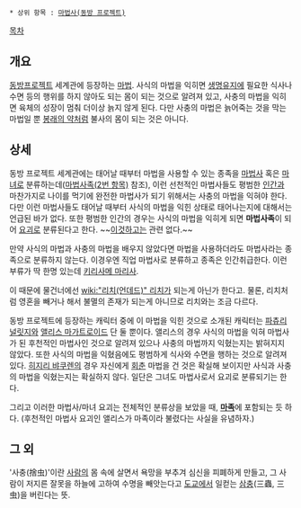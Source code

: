  * 상위 항목 : [[마법사족#동방프로젝트|마법사(동방 프로젝트)]]

{{{+1 捨食・捨虫の魔法}}}

[[목차]]

== 개요 ==
[[동방프로젝트]] 세계관에 등장하는 [[마법]].
사식의 마법을 익히면 [[생명유지]]에 필요한 식사나 수면 등의 행위를 하지 않아도 되는 몸이 되는 것으로 알려져 있고, 사충의 마법을 익히면 육체의 성장이 멈춰 더이상 늙지 않게 된다. 다만 사충의 마법은 늙어죽는 것을 막는 마법일 뿐 [[봉래의 약]]처럼 불사의 몸이 되는 것은 아니다.

== 상세 ==
동방 프로젝트 세계관에는 태어날 때부터 마법을 사용할 수 있는 종족을 [[마법사]] 혹은 [[마녀]]로 분류하는데([[마법사족#s-2|마법사족(2번 항목)]] 참조), 이런 선천적인 마법사들도 평범한 [[인간]]과 마찬가지로 나이를 먹기에 완전한 마법사가 되기 위해서는 사충의 마법을 익혀야 한다. 다만 이런 마법사들도 태어날 때부터 사식의 마법을 익힌 상태로 태어나는지에 대해서는 언급된 바가 없다.
또한 평범한 인간의 경우는 사식의 마법을 익히게 되면 '''마법사족'''이 되어 [[요괴]]로 분류된다고 한다. ~~[[유희왕/종족#마법사족|이것]]하고는 관련 없다.~~

만약 사식의 마법과 사충의 마법을 배우지 않았다면 마법을 사용하더라도 마법사라는 종족으로 분류하지 않는다. 이경우엔 직업 마법사로 분류하고 종족은 인간취급한다. 이런 부류가 딱 한명 있는데 [[키리사메 마리사]].

이 때문에 물건너에선 [[wiki:"리치(언데드)" 리치]]가 되는게 아닌가 한다고. 물론, 리치처럼 영혼을 빼거나 해서 불멸의 존재가 되는게 아니므로 리치와는 조금 다르다.

동방 프로젝트에 등장하는 캐릭터 중에 이 마법을 익힌 것으로 소개된 캐릭터는 [[파츄리 널릿지]]와 [[앨리스 마가트로이드]] 단 둘 뿐이다.
앨리스의 경우 사식의 마법을 익혀 마법사가 된 후천적인 마법사인 것으로 알려져 있으나 사충의 마법까지 익혔는지는 밝혀지지 않았다. 또한 사식의 마법을 익혔음에도 평범하게 식사와 수면을 행하는 것으로 알려져 있다.
[[히지리 뱌쿠렌]]의 경우 자신에게 [[회춘]] 마법을 건 것은 확실해 보이지만 사식과 사충의 마법을 익혔는지는 확실하지 않다. 일단은 그녀도 마법사로서 요괴로 분류되기는 한다.

그리고 이러한 마법사/마녀 요괴는 전체적인 분류상을 보았을 때, '''[[마족]]'''에 포함되는 듯 하다. (후천적인 마법사 요괴인 앨리스가 마족이라 불렸다는 사실을 유념하자.)

== 그 외 ==
'사충(捨虫)'이란 [[사람]]의 몸 속에 살면서 욕망을 부추겨 심신을 피폐하게 만들고, 그 사람이 저지른 잘못을 하늘에 고하여 수명을 빼앗는다고 [[도교]]에서 일컫는 [http://terms.naver.com/item.nhn?dirId=1007&docId=17654 삼충](三蟲, 三虫)을 버린다는 뜻.
